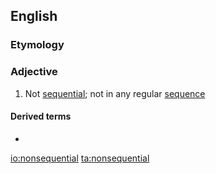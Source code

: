 {{also|non-sequential}}
==English==

===Etymology===
{{prefix|en|non|sequential}}

===Adjective===
{{en-adj|-}}

# Not [[sequential]]; not in any regular [[sequence]]

====Derived terms====
* {{l|en|nonsequentially}}

[[io:nonsequential]]
[[ta:nonsequential]]